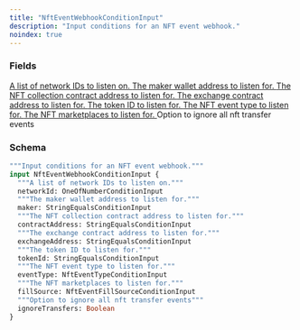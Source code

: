 ```yaml
---
title: "NftEventWebhookConditionInput"
description: "Input conditions for an NFT event webhook."
noindex: true
---
```


### Fields

<a href="/api-reference/types/oneofnumberconditioninput">
  <ResponseField name="networkId" type="OneOfNumberConditionInput">
    A list of network IDs to listen on.
  </ResponseField>
</a>

<a href="/api-reference/types/stringequalsconditioninput">
  <ResponseField name="maker" type="StringEqualsConditionInput">
    The maker wallet address to listen for.
  </ResponseField>
</a>

<a href="/api-reference/types/stringequalsconditioninput">
  <ResponseField name="contractAddress" type="StringEqualsConditionInput">
    The NFT collection contract address to listen for.
  </ResponseField>
</a>

<a href="/api-reference/types/stringequalsconditioninput">
  <ResponseField name="exchangeAddress" type="StringEqualsConditionInput">
    The exchange contract address to listen for.
  </ResponseField>
</a>

<a href="/api-reference/types/stringequalsconditioninput">
  <ResponseField name="tokenId" type="StringEqualsConditionInput">
    The token ID to listen for.
  </ResponseField>
</a>

<a href="/api-reference/types/nfteventtypeconditioninput">
  <ResponseField name="eventType" type="NftEventTypeConditionInput">
    The NFT event type to listen for.
  </ResponseField>
</a>

<a href="/api-reference/types/nfteventfillsourceconditioninput">
  <ResponseField name="fillSource" type="NftEventFillSourceConditionInput">
    The NFT marketplaces to listen for.
  </ResponseField>
</a>

<ResponseField name="ignoreTransfers" type="Boolean">
  Option to ignore all nft transfer events
</ResponseField>

### Schema


```graphql 
"""Input conditions for an NFT event webhook."""
input NftEventWebhookConditionInput {
  """A list of network IDs to listen on."""
  networkId: OneOfNumberConditionInput
  """The maker wallet address to listen for."""
  maker: StringEqualsConditionInput
  """The NFT collection contract address to listen for."""
  contractAddress: StringEqualsConditionInput
  """The exchange contract address to listen for."""
  exchangeAddress: StringEqualsConditionInput
  """The token ID to listen for."""
  tokenId: StringEqualsConditionInput
  """The NFT event type to listen for."""
  eventType: NftEventTypeConditionInput
  """The NFT marketplaces to listen for."""
  fillSource: NftEventFillSourceConditionInput
  """Option to ignore all nft transfer events"""
  ignoreTransfers: Boolean
}
```
